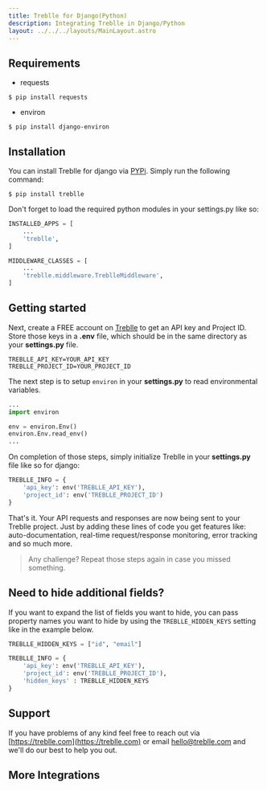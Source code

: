 ```yaml
---
title: Treblle for Django(Python)
description: Integrating Treblle in Django/Python
layout: ../../../layouts/MainLayout.astro
---
```



## Requirements

- requests

```shell
$ pip install requests
```

- environ

```shell
$ pip install django-environ
```

## Installation

You can install Treblle for django via [PYPi](https://pypi.org/). Simply run the following command:

```shell
$ pip install treblle
```

Don't forget to load the required python modules in your settings.py like so:

```py
INSTALLED_APPS = [
    ...
    'treblle',
]
```

```py
MIDDLEWARE_CLASSES = [
    ...
    'treblle.middleware.TreblleMiddleware',
]
```

## Getting started

Next, create a FREE account on [Treblle](https://treblle.com) to get an API key and Project ID. Store those keys in a **.env** file, which should be in the same directory as your **settings.py** file.

```shell
TREBLLE_API_KEY=YOUR_API_KEY
TREBLLE_PROJECT_ID=YOUR_PROJECT_ID
```

The next step is to setup `environ` in your **settings.py** to read environmental variables.

```py
...
import environ

env = environ.Env()
environ.Env.read_env()
...
```

On completion of those steps, simply initialize Treblle in your **settings.py** file like so for django:

```py
TREBLLE_INFO = {
    'api_key': env('TREBLLE_API_KEY'),
    'project_id': env('TREBLLE_PROJECT_ID')
}
```

That's it. Your API requests and responses are now being sent to your Treblle project. Just by adding these lines of code you get features like: auto-documentation, real-time request/response monitoring, error tracking and so much more.

> Any challenge? Repeat those steps again in case you missed something.

## Need to hide additional fields?

If you want to expand the list of fields you want to hide, you can pass property names you want to hide by using the `TREBLLE_HIDDEN_KEYS` setting like in the example below.

```py
TREBLLE_HIDDEN_KEYS = ["id", "email"]
```

```py
TREBLLE_INFO = {
    'api_key': env('TREBLLE_API_KEY'),
    'project_id': env('TREBLLE_PROJECT_ID'),
    'hidden_keys' : TREBLLE_HIDDEN_KEYS
}
```

## Support

If you have problems of any kind feel free to reach out via [https://treblle.com](https://treblle.com) or email hello@treblle.com and we'll do our best to help you out.

## More Integrations

<TreblleIntegrations />
